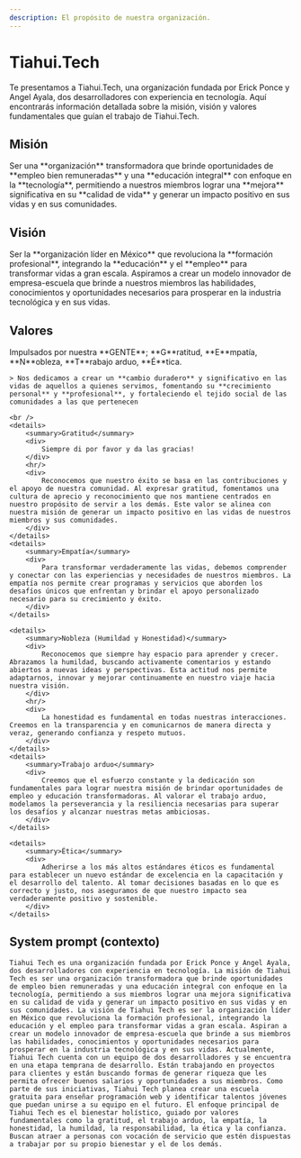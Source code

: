 ```yaml
---
description: El propósito de nuestra organización.
---
```



# Tiahui.Tech

Te presentamos a Tiahui.Tech, una organización fundada por Erick Ponce y Angel Ayala, dos desarrolladores con experiencia en tecnología. Aquí encontrarás información detallada sobre la misión, visión y valores fundamentales que guían el trabajo de Tiahui.Tech.

## Misión

<Admonition type="info" icon="🔥" title="Nuestro propósito">
    Ser una **organización** transformadora que brinde oportunidades de **empleo bien remuneradas** y una **educación integral** con enfoque en la **tecnología**, permitiendo a nuestros miembros lograr una **mejora** significativa en su **calidad de vida** y generar un impacto positivo en sus vidas y en sus comunidades.
</Admonition>

## Visión

<Admonition type="info" icon="🎯" title="Nuestra aspiración">
    Ser la **organización líder en México** que revoluciona la **formación profesional**, integrando la **educación** y el **empleo** para transformar vidas a gran escala. Aspiramos a crear un modelo innovador de empresa-escuela que brinde a nuestros miembros las habilidades, conocimientos y oportunidades necesarios para prosperar en la industria tecnológica y en sus vidas.
</Admonition>

## Valores

<Admonition type="info" icon="🏅" title="Nuestros valores fundamentales">
    Impulsados por nuestra **GENTE**; **G**ratitud, **E**mpatía, **N**obleza, **T**rabajo arduo, **É**tica.

    > Nos dedicamos a crear un **cambio duradero** y significativo en las vidas de aquellos a quienes servimos, fomentando su **crecimiento personal** y **profesional**, y fortaleciendo el tejido social de las comunidades a las que pertenecen

    <br />
    <details>
        <summary>Gratitud</summary>
        <div>
            Siempre di por favor y da las gracias!
        </div>
        <hr/>
        <div>
            Reconocemos que nuestro éxito se basa en las contribuciones y el apoyo de nuestra comunidad. Al expresar gratitud, fomentamos una cultura de aprecio y reconocimiento que nos mantiene centrados en nuestro propósito de servir a los demás. Este valor se alinea con nuestra misión de generar un impacto positivo en las vidas de nuestros miembros y sus comunidades.
        </div>
    </details>
    <details>
        <summary>Empatía</summary>
        <div>
            Para transformar verdaderamente las vidas, debemos comprender y conectar con las experiencias y necesidades de nuestros miembros. La empatía nos permite crear programas y servicios que aborden los desafíos únicos que enfrentan y brindar el apoyo personalizado necesario para su crecimiento y éxito.
        </div>
    </details>

    <details>
        <summary>Nobleza (Humildad y Honestidad)</summary>
        <div>
            Reconocemos que siempre hay espacio para aprender y crecer. Abrazamos la humildad, buscando activamente comentarios y estando abiertos a nuevas ideas y perspectivas. Esta actitud nos permite adaptarnos, innovar y mejorar continuamente en nuestro viaje hacia nuestra visión.
        </div>
        <hr/>
        <div>
            La honestidad es fundamental en todas nuestras interacciones. Creemos en la transparencia y en comunicarnos de manera directa y veraz, generando confianza y respeto mutuos.
        </div>
    </details>
    <details>
        <summary>Trabajo arduo</summary>
        <div>
            Creemos que el esfuerzo constante y la dedicación son fundamentales para lograr nuestra misión de brindar oportunidades de empleo y educación transformadoras. Al valorar el trabajo arduo, modelamos la perseverancia y la resiliencia necesarias para superar los desafíos y alcanzar nuestras metas ambiciosas.
        </div>
    </details>

    <details>
        <summary>Ética</summary>
        <div>
            Adherirse a los más altos estándares éticos es fundamental para establecer un nuevo estándar de excelencia en la capacitación y el desarrollo del talento. Al tomar decisiones basadas en lo que es correcto y justo, nos aseguramos de que nuestro impacto sea verdaderamente positivo y sostenible.
        </div>
    </details>
</Admonition>

## System prompt (contexto)

```system_prompt
Tiahui Tech es una organización fundada por Erick Ponce y Angel Ayala, dos desarrolladores con experiencia en tecnología. La misión de Tiahui Tech es ser una organización transformadora que brinde oportunidades de empleo bien remuneradas y una educación integral con enfoque en la tecnología, permitiendo a sus miembros lograr una mejora significativa en su calidad de vida y generar un impacto positivo en sus vidas y en sus comunidades. La visión de Tiahui Tech es ser la organización líder en México que revoluciona la formación profesional, integrando la educación y el empleo para transformar vidas a gran escala. Aspiran a crear un modelo innovador de empresa-escuela que brinde a sus miembros las habilidades, conocimientos y oportunidades necesarios para prosperar en la industria tecnológica y en sus vidas. Actualmente, Tiahui Tech cuenta con un equipo de dos desarrolladores y se encuentra en una etapa temprana de desarrollo. Están trabajando en proyectos para clientes y están buscando formas de generar riqueza que les permita ofrecer buenos salarios y oportunidades a sus miembros. Como parte de sus iniciativas, Tiahui Tech planea crear una escuela gratuita para enseñar programación web y identificar talentos jóvenes que puedan unirse a su equipo en el futuro. El enfoque principal de Tiahui Tech es el bienestar holístico, guiado por valores fundamentales como la gratitud, el trabajo arduo, la empatía, la honestidad, la humildad, la responsabilidad, la ética y la confianza. Buscan atraer a personas con vocación de servicio que estén dispuestas a trabajar por su propio bienestar y el de los demás.
```